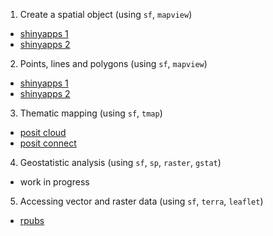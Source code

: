 1. Create a spatial object (using `sf`, `mapview`) 
  - [shinyapps 1](https://yessl3-unswcoders.shinyapps.io/tutorial-1-create-spatial-object/)
  - [shinyapps 2](https://ecosphere.shinyapps.io/tutorial-1-create-spatial-object/)
2. Points, lines and polygons (using `sf`, `mapview`)
  - [shinyapps 1](https://yessl3-unswcoders.shinyapps.io/tutorial-2-points-lines-polygons/) 
  - [shinyapps 2]( https://ecosphere.shinyapps.io/tutorial-2-points-lines-polygons/) 
3. Thematic mapping (using `sf`, `tmap`) 
  - [posit cloud](https://posit.cloud/content/7255037) 
  - [posit connect](https://posit-connect-unsw.intersect.org.au/content/fbb893a7-f657-435a-ab18-4116252cd14c)
4. Geostatistic analysis (using `sf`, `sp`, `raster`, `gstat`) 
  - work in progress 
5. Accessing vector and raster data (using `sf`, `terra`, `leaflet`)      
  - [rpubs](https://rpubs.com/jrfep/geospatial-tutorial-5)  

